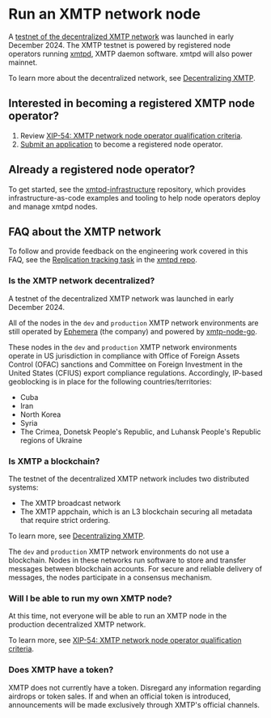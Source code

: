 # Run an XMTP network node

A [testnet of the decentralized XMTP network](/network/network-nodes) was launched in early December 2024. The XMTP testnet is powered by registered node operators running [xmtpd](https://github.com/xmtp/xmtpd), XMTP daemon software. xmtpd will also power mainnet.

To learn more about the decentralized network, see [Decentralizing XMTP](https://xmtp.org/docs/concepts/decentralizing-xmtp).

## Interested in becoming a registered XMTP node operator?

1. Review [XIP-54: XMTP network node operator qualification criteria](https://community.xmtp.org/t/xip-54-xmtp-network-node-operator-qualification-criteria/868).
2. [Submit an application](https://docs.google.com/forms/d/e/1FAIpQLScBpJ0i962xBPpZZeI6q7-UMo5Bc2JkhvHR_v2rliLDoBkzXQ/viewform?usp=sharing) to become a registered node operator.

## Already a registered node operator?

To get started, see the [xmtpd-infrastructure](https://github.com/xmtp/xmtpd-infrastructure) repository, which provides infrastructure-as-code examples and tooling to help node operators deploy and manage xmtpd nodes.

## FAQ about the XMTP network

To follow and provide feedback on the engineering work covered in this FAQ, see the [Replication tracking task](https://github.com/xmtp/xmtpd/issues/118) in the [xmtpd repo](https://github.com/xmtp/xmtpd).

### Is the XMTP network decentralized?

A testnet of the decentralized XMTP network was launched in early December 2024.

All of the nodes in the `dev` and `production` XMTP network environments are still operated by [Ephemera](https://ephemerahq.com/) (the company) and powered by [xmtp-node-go](https://github.com/xmtp/xmtp-node-go).

These nodes in the `dev` and `production` XMTP network environments operate in US jurisdiction in compliance with Office of Foreign Assets Control (OFAC) sanctions and Committee on Foreign Investment in the United States (CFIUS) export compliance regulations. Accordingly, IP-based geoblocking is in place for the following countries/territories:

- Cuba
- Iran
- North Korea
- Syria
- The Crimea, Donetsk People's Republic, and Luhansk People's Republic regions of Ukraine

### Is XMTP a blockchain?

The testnet of the decentralized XMTP network includes two distributed systems:

- The XMTP broadcast network
- The XMTP appchain, which is an L3 blockchain securing all metadata that require strict ordering.

To learn more, see [Decentralizing XMTP](https://xmtp.org/docs/concepts/decentralizing-xmtp).

The `dev` and `production` XMTP network environments do not use a blockchain. Nodes in these networks run software to store and transfer messages between blockchain accounts. For secure and reliable delivery of messages, the nodes participate in a consensus mechanism.

### Will I be able to run my own XMTP node?

At this time, not everyone will be able to run an XMTP node in the production decentralized XMTP network.

To learn more, see [XIP-54: XMTP network node operator qualification criteria](https://community.xmtp.org/t/xip-54-xmtp-network-node-operator-qualification-criteria/868).

### Does XMTP have a token?

XMTP does not currently have a token. Disregard any information regarding airdrops or token sales. If and when an official token is introduced, announcements will be made exclusively through XMTP's official channels.
